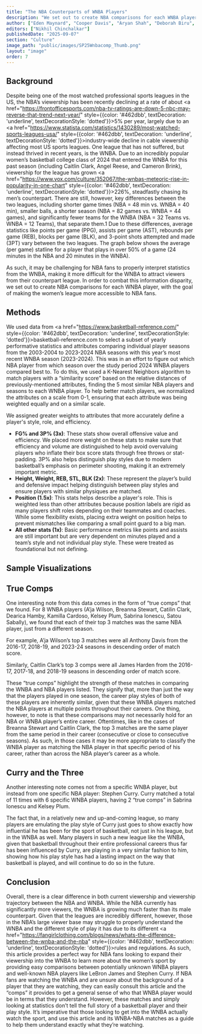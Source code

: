 ```yaml
---
title: "The NBA Counterparts of WNBA Players"
description: "We set out to create NBA comparisons for each WNBA player, with the goal of making the women’s league more accessible to NBA fans."
author: ["Eden Maynard", "Cooper Davis", "Aryan Shah", "Deborah Biru", "Ojas Bharadwaj"]
editors: ["Nikhil Chinchalkar"]
publishedDate: "2025-09-07"
section: "Culture"
image_path: "public/images/SP25Wnbacomp_Thumb.png"
layout: "image"
order: 7
---
```


## Background

Despite being one of the most watched professional sports leagues in the US, the NBA’s viewership has been recently declining at a rate of about <a href="https://frontofficesports.com/nba-tv-ratings-are-down-5-nbc-may-reverse-that-trend-next-year/" style={{color: '#462dbb', textDecoration: 'underline', textDecorationStyle: 'dotted'}}>5%</a> per year, largely due to an <a href="https://www.statista.com/statistics/1430289/most-watched-sports-leagues-usa/" style={{color: '#462dbb', textDecoration: 'underline', textDecorationStyle: 'dotted'}}>industry-wide decline</a> in cable viewership affecting most US sports leagues. One league that has not suffered, but instead thrived in recent years, is the WNBA. Due to an incredibly popular women’s basketball college class of 2024 that entered the WNBA for this past season (including Caitlin Clark, Angel Reese, and Cameron Brink), viewership for the league has grown <a href="https://www.vox.com/culture/352067/the-wnbas-meteoric-rise-in-popularity-in-one-chart" style={{color: '#462dbb', textDecoration: 'underline', textDecorationStyle: 'dotted'}}>226%</a>, steadfastly chasing its men’s counterpart. There are still, however, key differences between the two leagues, including shorter game times (NBA = 48 min vs. WNBA = 40 min), smaller balls, a shorter season (NBA = 82 games vs. WNBA = 44 games), and significantly fewer teams for the WNBA (NBA = 32 Teams vs. WNBA = 12 Teams), that separate them.1 Due to these differences, average statistics like points per game (PPG), assists per game (AST), rebounds per game (REB), blocks per game (BLK), and 3-point shots attempted and made (3PT) vary between the two leagues. The graph below shows the average (per game) statline for a player that plays in over 50% of a game (24 minutes in the NBA and 20 minutes in the WNBA).

<ImageLoader
    imagePath="public/images/SP25Wnbacomp_bargraph_1.png"
    alt="This graph shows what an average statline looks like in the WNBA vs in the NBA."
/>

As such, it may be challenging for NBA fans to properly interpret statistics from the WNBA, making it more difficult for the WNBA to attract viewers from their counterpart league. In order to combat this information disparity, we set out to create NBA comparisons for each WNBA player, with the goal of making the women’s league more accessible to NBA fans.

## Methods

We used data from <a href="https://www.basketball-reference.com/" style={{color: '#462dbb', textDecoration: 'underline', textDecorationStyle: 'dotted'}}>basketball-reference.com</a> to select a subset of yearly performative statistics and attributes comparing individual player seasons from the 2003-2004 to 2023-2024 NBA seasons with this year’s most recent WNBA season (2023-2024). This was in an effort to figure out which NBA player from which season over the study period 2024 WNBA players compared best to. To do this, we used a K-Nearest Neighbors algorithm to match players with a “similarity score” based on the relative distances of previously-mentioned attributes, finding the 5 most similar NBA players and seasons to each WNBA player. To help better match players, we normalized the attributes on a scale from 0-1, ensuring that each attribute was being weighted equally and on a similar scale. 

We assigned greater weights to attributes that more accurately define a player's style, role, and efficiency.

* **FG% and 3P% (3x)**: These stats show overall offensive value and efficiency. We placed more weight on these stats to make sure that efficiency and volume are distinguished to help avoid overvaluing players who inflate their box score stats through free throws or stat-padding. 3P% also helps distinguish play styles due to modern basketball’s emphasis on perimeter shooting, making it an extremely important metric.
* **Height, Weight, REB, STL, BLK (2x)**: These represent the player’s build and defensive impact helping distinguish between play styles and ensure players with similar physiques are matched.
* **Position (1.5x)**: This stats helps describe a player's role. This is weighted less than other attributes because position labels are rigid  as many players shift roles depending on their teammates and coaches. While some flexibility exists, placing extra weight on position helps to prevent mismatches like comparing a small point guard to a big man.
* **All other stats (1x)**: Basic performance metrics like points and assists are still important but are very dependent on minutes played and a team’s style and not individual play style. These were treated as foundational but not defining.

## Sample Visualizations

<ImageLoader
    imagePath="public/images/SP25Wnbacomp_spiderchart_3.png"
    alt="This shows side by side player comparisons based off of the normalized data. This one is of Angel Reese and all of her comps."
/>

<ImageLoader
    imagePath="public/images/SP25Wnbacomp_spiderchart_4.png"
    alt="This shows side by side player comparisons based off of the normalized data. This is Deerica Hamby and LeBron James."
/>

<ImageLoader
    imagePath="public/images/SP25Wnbacomps_spiderchart_5.png"
    alt="This shows side by side player comparisons based off of the normalized data. This is Curry and his top three matches. In the article we plan to use this to emphasize the impact Curry has had on the game."
/>

## True Comps

One interesting note from this data comes in the form of “true comps” that we found. For 8 WNBA players (A’ja Wilson, Breanna Stewart, Catilin Clark, Dearica Hamby, Kamilla Cardoso, Kelsey Plum, Sabrina Ionescu, Satou Sabally), we found that each of their top 3 matches was the same NBA player, just from a different season. 

For example, A’ja Wilson’s top 3 matches were all Anthony Davis from the 2016-17, 2018-19, and 2023-24 seasons in descending order of match score.

<ImageLoader
    imagePath="public/images/SP25Wnbacomp_A_ja_Comp.png"
    alt=""
/>

Similarly, Caitlin Clark’s top 3 comps were all James Harden from the 2016-17, 2017-18, and 2018-19 seasons in descending order of match score.

<ImageLoader
    imagePath="public/images/SP25Wnbacomp_Catilin_Comp.png"
    alt=""
/>

These “true comps” highlight the strength of these matches in comparing the WNBA and NBA players listed. They signify that, more than just the way that the players played in one season, the career play styles of both of these players are inherently similar, given that these WNBA players matched the NBA players at multiple points throughout their careers. One thing, however, to note is that these comparisons may not necessarily hold for an NBA or WNBA player’s entire career. Oftentimes, like in the cases of Breanna Stewart and Caitlin Clark, the top 3 matches are the same player from the same period in their career (consecutive or close to consecutive seasons). As such, in those cases it may be more appropriate to classify the WNBA player as matching the NBA player in that specific period of his career, rather than across the NBA player’s career as a whole.

## Curry and the Three

Another interesting note comes not from a specific WNBA player, but instead from one specific NBA player: Stephen Curry. Curry matched a total of 11 times with 6 specific WNBA players, having 2 “true comps” in Sabrina Ionescu and Kelsey Plum. 

<ImageLoader
    imagePath="public/images/SP25Wnbacomp_Steph_Comp.png"
    alt=""
/>

The fact that, in a relatively new and up-and-coming league, so many players are emulating the play style of Curry just goes to show exactly how influential he has been for the sport of basketball, not just in his league, but in the WNBA as well. Many players in such a new league like the WNBA, given that basketball throughout their entire professional careers thus far has been influenced by Curry, are playing in a very similar fashion to him, showing how his play style has had a lasting impact on the way that basketball is played, and will continue to do so in the future.


## Conclusion

Overall, there is a clear difference in both current viewership and viewership trajectory between the NBA and WNBA. While the NBA currently has significantly more viewers, the WNBA is growing much faster than its male counterpart. Given that the leagues are incredibly different, however, those in the NBA’s large viewer base may struggle to properly understand the WNBA and the different style of play it has due to its different <a href="https://fangirlclothing.com/blogs/news/whats-the-difference-between-the-wnba-and-the-nba" style={{color: '#462dbb', textDecoration: 'underline', textDecorationStyle: 'dotted'}}>rules and regulations</a>. As such, this article provides a perfect way for NBA fans looking to expand their viewership into the WNBA to learn more about the women’s sport by providing easy comparisons between potentially unknown WNBA players and well-known NBA players like LeBron James and Stephen Curry. If NBA fans are watching the WNBA and are unsure about the background of a player that they are watching, they can easily consult this article and the “comps” it provides to get a general sense of who that WNBA player would be in terms that they understand. However, these matches and simply looking at statistics don’t tell the full story of a basketball player and their play style. It’s imperative that those looking to get into the WNBA actually watch the sport, and use this article and its WNBA-NBA matches as a guide to help them understand exactly what they’re watching.
